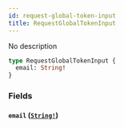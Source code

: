 ```yaml
---
id: request-global-token-input
title: RequestGlobalTokenInput
---
```


No description

```graphql
type RequestGlobalTokenInput {
  email: String!
}
```

### Fields

#### `email` ([`String!`](/docs/graphql/scalars/string))
